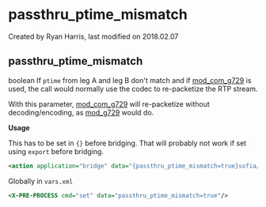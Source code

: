 
# passthru_ptime_mismatch 

 Created by  Ryan Harris, last modified on 2018.02.07

## passthru_ptime_mismatch

boolean If `ptime` from leg A and leg B don't match and if [mod\_com\_g729](../FreeSWITCH-Explained/Modules/mod_com_g729_1049284.mdx#about) is used, the call would normally use the codec to re-packetize the RTP stream.

With this parameter, [mod\_com\_g729](../FreeSWITCH-Explained/Modules/mod_com_g729_1049284.mdx#about) will re-packetize without decoding/encoding, as [mod\_g729](../FreeSWITCH-Explained/Modules/mod_g729_3375549.mdx#about) would do.

**Usage**

This has to be set in `{}` before bridging. That will probably not work if set using `export` before bridging.

```xml
<action application="bridge" data="{passthru_ptime_mismatch=true}sofia/gateway/trunk/$1"/>
```

Globally in `vars.xml`

```xml
<X-PRE-PROCESS cmd="set" data="passthru_ptime_mismatch=true"/>
```


